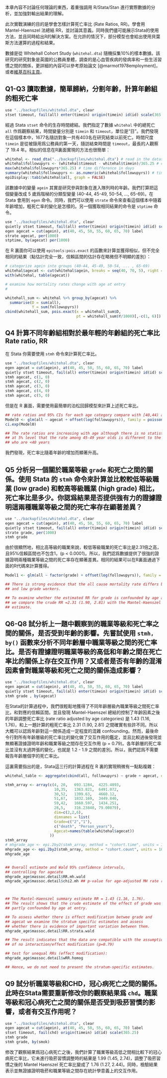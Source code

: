 



本章內容不討論任何理論的東西，着重強調用 R/Stata/Stan 進行實際數據的分析，並加強對輸出結果的理解。


此次實戰演練的目的是學會怎樣計算死亡率比 (Rate Ratios, RR)。學會用 Mantel-Haenszel 法總結 RR，並討論其意義。同時我們儘可能展示Stata的使用方法，並且同時給出R的解決方案。在允許的情況下，部分模型也會給出使用貝葉斯方法運算的過程和結果。

數據是從 Whitehall Cohort Study (`whitehal.dta`) 隨機採集10%的樣本數據。該研究的研究對象是英國的公務員羣體，調查的是心血管疾病的發病率和一些生活習慣之間的關係，更詳細的內容可以參考原始論文 [@marmot1978employment]，或者[維基百科主頁](https://en.wikipedia.org/wiki/Whitehall_Study#cite_note-:0-1)。

## Q1-Q3 讀取數據，簡單歸納，分割年齡，計算年齡組的粗死亡率 

```r
use "../backupfiles/whitehal.dta", clear
stset timeout, fail(all) enter(timein) origin(timein) id(id) scale(365.25)
```


經過 Stata `stset` 命令的生存時間總結。我們指定了數據 `whitehal` 中的總死亡 `all` 作爲觀察結果，時間變量分別是 `timein` 和 `timeout`，單位是“日”。我們發現在這個樣本中，1677名隨訪對象一共有403名在研究結束以前死亡。時間尺度 `timein` 是從被錄用爲公務員的第一天，隨訪結束時間是 `timeout`，最長的人觀察了 19.4 年。相似的信息在R裏面實現的方法也很簡單：


```r
whitehal <- read_dta("../backupfiles/whitehal.dta") # read in the dataset
whitehal$followupyrs <- (whitehal$timeout - whitehal$timein)/365.25 # change time as years
max(whitehal$followupyrs*365.25) # time difference in days
summary(whitehal$followupyrs <- as.numeric(whitehal$followupyrs)) # time difference in years
epiDisplay::tab1(whitehal$all, graph = FALSE)
```

該數據中的變量 `agein` 其實是研究參與對象在進入隊列時的年齡。我們打算把這個變量改成 5 歲爲階梯的分類型變量 (40-44, 45-49, 50-54, ..., 65-69)。在 Stata 會用到 `egen` 命令。同時，我們可以使用 `strate` 命令來查看這個樣本中隨着年齡增加，粗死亡率的變化是怎樣的。另一個獲取相同結果的命令是 `stptime` 命令。


```r
use "../backupfiles/whitehal.dta", clear
quietly stset timeout, fail(all) enter(timein) origin(timein) id(id) scale(365.25)
egen agecat = cut(agein), at(40, 45, 50, 55, 60, 65, 70) label
strate agecat, per(1000)
stptime, by(agecat) per(1000)
```

在 R 裏面你可以使用 `epitools:pois.exact` 的函數來計算並獲得相似，但不完全相同的結果（點估計完全一致，信賴區間的估計存在略微但不明顯的差別）：

```r

# categorize agein into groups (40-44, 45-49, 50-54, ... , 65-69)
whitehal$agecat <- cut(whitehal$agein, breaks = seq(40, 70, 5), right = FALSE)
with(whitehal, table(agecat))

# examine how mortality rates change with age at entry
# 

whitehall_sum <- whitehal %>% group_by(agecat) %>%
  summarise(D = sum(all),
            Y = sum(followupyrs)) 
cbind(whitehall_sum, pois.exact(x = whitehall_sum$D, 
                                pt = whitehall_sum$Y/1000)[,-c(1, 6)])
```


## Q4 計算不同年齡組相對於最年輕的年齡組的死亡率比 Rate ratio, RR

在 Stata 你需要使用 `stmh` 命令來計算死亡率比。

```r
use "../backupfiles/whitehal.dta", clear
egen agecat = cut(agein), at(40, 45, 50, 55, 60, 65, 70) label
quietly stset timeout, fail(all) enter(timein) origin(timein) id(id) scale(365.25) 
stmh agecat, c(1, 0)
stmh agecat, c(2, 0)
stmh agecat, c(3, 0)
stmh agecat, c(4, 0)
stmh agecat, c(5, 0)
```


但是在 R 裏面，需要使用最簡單的泊松回歸模型來計算上述死亡率比。

```r

## rate ratios and 95% CIs for each age category compare with [40,44) age group
Model0 <- glm(all ~ agecat + offset(log(followupyrs)), family = poisson(link = "log"), data = whitehal); 
ci.exp(Model0)

## The rate ratios are increasing with age although there is no statistical evidence
## at 5% level that the rate among 45-49 year olds is different to the rate among men
## who are <40 years
```


我們發現，死亡率比隨着年齡的增加而顯著升高。



## Q5 分析另一個關於職業等級 `grade` 和死亡之間的關係。使用 Stata 的 `stmh` 命令來計算並比較較低等級職業 (low grade) 和較高等級職業 (high grade) 相比，死亡率比是多少。你認爲結果是否提供強有力的證據證明這兩種職業等級之間的死亡率存在顯著差異？


```r
use "../backupfiles/whitehal.dta", clear
egen agecat = cut(agein), at(40, 45, 50, 55, 60, 65, 70) label
quietly stset timeout, fail(all) enter(timein) origin(timein) id(id) scale(365.25) 
strate grade, per(1000)
stmh grade
```


由於很顯然地，相比高等級的職業來說，較低等級職業的死亡率比是2.31倍之高，且95%信賴區間也不包含1，(p < 0.0001)。所以，我們認爲數據提供了很強的證據證明兩種職業等級之間的死亡率存在顯著差異。相同的結果可以在R裏面通過下面的R代碼來計算獲得。


```r


Model1 <- glm(all ~ factor(grade) + offset(log(followupyrs)), family = poisson(link = "log"), data = whitehal); ci.exp(Model1)

## There is strong evidence that the all cause mortality rate differs between high
## and low grade workers.

## To examine whether the estimated RR for grade is confounded by age at entry
## we compare the crude RR =2.31 (1.90, 2.81) with the Mantel-Haenszel summary
## estimate.

```

## Q6-Q8 試分析上一題中觀察到的職業等級和死亡率之間的關係，是否受到年齡的影響。先嘗試使用 `stmh, by()` 函數來分析不同年齡層中職業等級之間的死亡率比。是否有證據證明職業等級的高低和年齡之間在死亡率比的關係上存在交互作用？又或者是否有年齡的混淆因素會對職業等級和死亡之間的關係造成影響？



```r
use "../backupfiles/whitehal.dta", clear
egen agecat = cut(agein), at(40, 45, 50, 55, 60, 65, 70) label
quietly stset timeout, fail(all) enter(timein) origin(timein) id(id) scale(365.25) 
stmh grade , by(agecat)
```

在Stata的計算過程中，我們很輕鬆地獲得了不同年齡層級內職業等級之間死亡率比，和對應的信賴區間。並且發現 Mantel-Haenszel 總結的控制了年齡因素之後的年齡調整死亡率比 (rate ratio adjusted by age categories) 是 1.43 (1.16, 1.76)，和上一題計算的粗死亡率比 2.31 (1.90, 2.81) 之間確實有些許不同。所以大概可以認爲年齡對這一關係造成一定程度的混雜 confounding。然而，最後命令行對所有年齡層級的死亡率比的變化做了交互作用的鑑定，並且比較過後發現並無顯著證據證明年齡和職業等級之間存在交互作用 (p = 0.79)。各年齡層的死亡率比並沒有太過誇張的變化，也就是 1.2 - 1.9 之間的差別。所以，我們認爲不需要報告年齡層個字的死亡率比。


這裏需要指出的是，Stata這三行的計算過程在 R 裏的實現稍微有一點點複雜：


```r

whitehal_table <- aggregate(cbind(all, followupyrs) ~ grade + agecat, data = whitehal, sum)

stmh_array <- array(c(4, 20,   693.1284,  4225.4893,
                      10,35,   1363.821,  6491.072,
                      30,52,   1399.63,   4660.12,                                                        
                      51,67,   1832.169,  3449.846,
                      59,42,   1660.597,  1434.251,
                      28,5,    316.23840, 79.00879),
                      dim=c(2,2,6),
                      dimnames = list(
                      Grade=c("2","1"),
                      c("death", "Person_years"),
                      Agecat=names(table(whitehal$agecat))
                    ))
stmh_array
# mhgrade_age <- epi.2by2(stmh_array, method = "cohort.time", units = 1000)
mhgrade_age <- epi.2by2(stmh_array, method = "cohort.count", units = 1000)
mhgrade_age


## Overall estimate and Wald 95% confidence intervals,
## controlling for agecate
mhgrade_age$massoc.detail$RR.mh.wald
mhgrade_age$massoc.detail$chi2.mh ## p-value for age-adjusted MH rate ratio comparing with mull value 1.



## The Mantel-Haenszel summary estimate RR = 1.43 (1.16, 1.76).
## The result shows that the crude estimate of the effect of grade was
## partly confounded by age at entry.

## To assess whether there is effect modification betwee grade and
## agecat we examine the stratum specific estimates and assess
## whether there is evidence of important variation between them.
mhgrade_age$massoc.detail$RR.strata.wald

## The result indicates that the data are compatible with the assumption
## of no interaction/effect modification (p=0.79)

## test for unequal RRs (effect modification):
mhgrade_age$massoc.detail$wRR.homog

## Hence, we do not need to present the stratum-specific estimates.
```


## Q9 試分析職業等級和CHD，冠心病死亡之間的關係。此時在Stata需要重新修改你的觀察結果爲 `chd`。職業等級和冠心病死亡之間的關係是否受到吸菸習慣的影響，或者有交互作用呢？



```r
use "../backupfiles/whitehal.dta", clear
egen agecat = cut(agein), at(40, 45, 50, 55, 60, 65, 70) label
stset timeout, fail(chd) origin(timein) id(id) scale(365.25)
stmh grade 
stmh grade, by(smok)
```

修改了觀察結果爲冠心病死亡之後，我們計算了職業等級高低之間相比較下的冠心病死亡率比，它未進行吸菸習慣調整時的結果是 1.99 (1.45, 2.74)，調整了吸菸習慣之後的 Mantel Haenszel 死亡率比變成了 1.76 (1.27, 2.44)。同時，檢驗結果表示並無證據證明吸菸和職業等級之間存在統計學意義上的交互作用。

